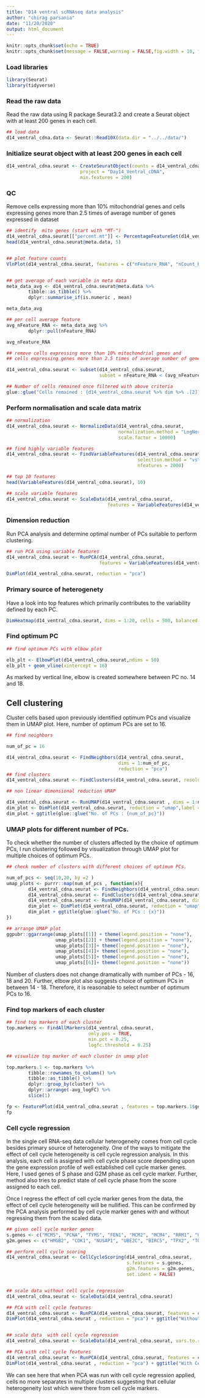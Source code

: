 ```yaml
---
title: "D14 ventral scRNAseq data analysis"
author: "chirag parsania"
date: "11/20/2020"
output: html_document
---
```


```r
knitr::opts_chunk$set(echo = TRUE)
knitr::opts_chunk$set(message = FALSE,warning = FALSE,fig.width = 10, fig.height = 10)
```

### Load libraries 

```r
library(Seurat)
library(tidyverse)
```

### Read the raw data 

Read the raw data using R package Seurat3.2 and create a Seurat object with at least 200 genes in each cell.

```r
## load data 
d14_ventral_cdna.data <- Seurat::Read10X(data.dir = "../../data/")

```

### Initialize seurat object with at least 200 genes in each cell

```r

d14_ventral_cdna.seurat <- CreateSeuratObject(counts = d14_ventral_cdna.data, 
                           project = "Day14_Ventral_cDNA", 
                           min.features = 200)

```

### QC

Remove cells expressing more than 10% mitochondrial genes and cells expressing genes more than 2.5 times of average number of genes expressed in dataset

``` r

## identify  mito genes (start with "MT-")
d14_ventral_cdna.seurat[["percent.mt"]] <- PercentageFeatureSet(d14_ventral_cdna.seurat, pattern = "^MT-")
head(d14_ventral_cdna.seurat@meta.data, 5)


## plot feature counts
VlnPlot(d14_ventral_cdna.seurat, features = c("nFeature_RNA", "nCount_RNA", "percent.mt"), ncol = 3)


## get average of each variable in meta data 
meta_data_avg <- d14_ventral_cdna.seurat@meta.data %>% 
        tibble::as_tibble() %>% 
        dplyr::summarise_if(is.numeric , mean)

meta_data_avg

## per cell average feature  
avg_nFeature_RNA <- meta_data_avg %>% 
        dplyr::pull(nFeature_RNA)

avg_nFeature_RNA

## remove cells expressing more than 10% mitochondrial genes and 
## cells expressing genes more than 2.5 times of average number of genes expressed in dataset

d14_ventral_cdna.seurat <- subset(d14_ventral_cdna.seurat, 
                                  subset = nFeature_RNA < (avg_nFeature_RNA * 2.5) & percent.mt < 10)

## Number of cells remained once filtered with above criteria 
glue::glue("Cells remained : {d14_ventral_cdna.seurat %>% dim %>% .[2]}")

```

### Perform normalisation and scale data matrix

```r
## normalization 
d14_ventral_cdna.seurat <- NormalizeData(d14_ventral_cdna.seurat, 
                                         normalization.method = "LogNormalize", 
                                         scale.factor = 10000)

## find highly variable features
d14_ventral_cdna.seurat <- FindVariableFeatures(d14_ventral_cdna.seurat, 
                                                selection.method = "vst", 
                                                nfeatures = 2000)

## top 10 features 
head(VariableFeatures(d14_ventral_cdna.seurat), 10)

## scale variable features
d14_ventral_cdna.seurat <- ScaleData(d14_ventral_cdna.seurat, 
                                     features = VariableFeatures(d14_ventral_cdna.seurat))

```

### Dimension reduction 

Run PCA analysis and determine optimal number of PCs suitable to perform clustering. 

```r

## run PCA using variable features 
d14_ventral_cdna.seurat <- RunPCA(d14_ventral_cdna.seurat, 
                                  features = VariableFeatures(d14_ventral_cdna.seurat))

DimPlot(d14_ventral_cdna.seurat, reduction = "pca")


```

### Primary source of heterogenety 

Have a look into top features which primarily contributes to the variability defined by each PC. 

```r

DimHeatmap(d14_ventral_cdna.seurat, dims = 1:20, cells = 500, balanced = TRUE)

```


### Find optimum PC

```r
## find optimum PCs with elbow plot 

elb_plt <- ElbowPlot(d14_ventral_cdna.seurat,ndims = 50) 
elb_plt + geom_vline(xintercept = 16)

```

As marked by vertical line, elbow is created somewhere between PC no. 14 and 18. 


## Cell clustering 

Cluster cells based upon previously identified optimum PCs and visualize them in UMAP plot. 
Here, number of optimum PCs are set to 16. 

```r
## find neighbors

num_of_pc = 16

d14_ventral_cdna.seurat <- FindNeighbors(d14_ventral_cdna.seurat, 
                                         dims = 1:num_of_pc,
                                         reduction = "pca")
## find clusters
d14_ventral_cdna.seurat <- FindClusters(d14_ventral_cdna.seurat, resolution =0.6)

## non linear dimensional reduction UMAP

d14_ventral_cdna.seurat <- RunUMAP(d14_ventral_cdna.seurat , dims = 1:num_of_pc)
dim_plot <- DimPlot(d14_ventral_cdna.seurat, reduction = "umap",label = T)
dim_plot + ggtitle(glue::glue("No. of PCs : {num_of_pc}"))

```


### UMAP plots for different number of PCs. 

To check whether the number of clusters affected by the choice of optimum PCs, I run clustering followed by visualization through UMAP plot for multiple choices of optimum PCs.   

```r

## check number of clusters with different choices of optimum PCs.  

num_of_pcs <- seq(10,20, by =2 )
umap_plots <- purrr::map(num_of_pcs , function(x){
        d14_ventral_cdna.seurat <- FindNeighbors(d14_ventral_cdna.seurat, dims = 1:x)
        d14_ventral_cdna.seurat <- FindClusters(d14_ventral_cdna.seurat, resolution = 0.6)
        d14_ventral_cdna.seurat <- RunUMAP(d14_ventral_cdna.seurat, dims = 1:x)
        dim_plot <- DimPlot(d14_ventral_cdna.seurat, reduction = "umap",label = T)
        dim_plot + ggtitle(glue::glue("No. of PCs : {x}"))
})

## arrange UMAP plot
ggpubr::ggarrange(umap_plots[[1]] + theme(legend.position = "none"),
                  umap_plots[[2]] + theme(legend.position = "none"),
                  umap_plots[[3]]+ theme(legend.position = "none"),
                  umap_plots[[4]]+ theme(legend.position = "none"),
                  umap_plots[[5]]+ theme(legend.position = "none"),
                  umap_plots[[6]]+ theme(legend.position = "none"))


```
Number of clusters does not change dramatically with number of PCs - 16, 18 and 20. Further, elbow plot also suggests choice of optimum PCs in between 14 - 18.  Therefore, it is reasonable to  select number of optimum PCs to 16.


### Find top markers of each cluster 

```r

## find top markers of each cluster 
top.markers <- FindAllMarkers(d14_ventral_cdna.seurat, 
                              only.pos = TRUE, 
                              min.pct = 0.25, 
                              logfc.threshold = 0.25)

## visualize top marker of each cluster in umap plot

top.markers.1 <- top.markers %>% 
        tibble::rownames_to_column() %>% 
        tibble::as_tibble() %>% 
        dplyr::group_by(cluster) %>% 
        dplyr::arrange(-avg_logFC) %>% 
        slice(1)

fp <- FeaturePlot(d14_ventral_cdna.seurat , features = top.markers.1$gene )
fp
```

### Cell cycle regression 

In the single cell RNA-seq data cellular heterogeneity comes from cell cycle besides primary source of heterogeneity. One of the ways to mitigate the effect of cell cycle heterogeneity is cell cycle regression analysis. In this analysis, each cell is assigned with cell cycle phase score depending upon the gene expression profile of well established cell cycle marker genes. Here, I used genes of S phase and G2M phase as cell cycle marker. Further, method also tries to predict state of cell cycle phase from the score assigned to each cell. 

Once I regress the effect of cell cycle marker genes from the data, the effect of cell cycle heterogeneity will be nullified. This can be confirmed by the PCA analysis performed by  cell cycle marker genes with and without regressing them from the scaled data. 

```r

## given cell cycle marker genes 
s.genes <- c("MCM5", "PCNA", "TYMS", "FEN1", "MCM2", "MCM4", "RRM1", "UNG", "GINS2", "MCM6", "CDCA7", "DTL", "PRIM1", "UHRF1", "MLF1IP", "HELLS", "RFC2", "RPA2", "NASP", "RAD51AP1", "GMNN", "WDR76", "SLBP", "CCNE2", "UBR7", "POLD3", "MSH2", "ATAD2", "RAD51", "RRM2", "CDC45", "CDC6", "EXO1", "TIPIN", "DSCC1", "BLM", "CASP8AP2", "USP1", "CLSPN", "POLA1", "CHAF1B", "BRIP1", "E2F8")
g2m.genes <- c("HMGB2", "CDK1", "NUSAP1", "UBE2C", "BIRC5", "TPX2", "TOP2A", "NDC80", "CKS2", "NUF2", "CKS1B", "MKI67", "TMPO", "CENPF", "TACC3", "FAM64A", "SMC4", "CCNB2", "CKAP2L", "CKAP2", "AURKB", "BUB1", "KIF11", "ANP32E", "TUBB4B", "GTSE1", "KIF20B", "HJURP", "CDCA3", "HN1", "CDC20", "TTK", "CDC25C", "KIF2C", "RANGAP1", "NCAPD2", "DLGAP5", "CDCA2", "CDCA8", "ECT2", "KIF23", "HMMR", "AURKA", "PSRC1", "ANLN", "LBR", "CKAP5", "CENPE", "CTCF", "NEK2", "G2E3", "GAS2L3", "CBX5", "CENPA")

## perform cell cycle scoring  
d14_ventral_cdna.seurat <- CellCycleScoring(d14_ventral_cdna.seurat, 
                                            s.features = s.genes, 
                                            g2m.features = g2m.genes, 
                                            set.ident = FALSE)


## scale data without cell cycle regression 
d14_ventral_cdna.seurat <- ScaleData(d14_ventral_cdna.seurat)

## PCA with cell cycle features 
d14_ventral_cdna.seurat <- RunPCA(d14_ventral_cdna.seurat, features = c(s.genes, g2m.genes))
DimPlot(d14_ventral_cdna.seurat , reduction = "pca") + ggtitle("Without Cell Cycle Regression")


## scale data  with cell cycle regression 
d14_ventral_cdna.seurat <- ScaleData(d14_ventral_cdna.seurat, vars.to.regress = c("S.Score", "G2M.Score"))

## PCA with cell cycle features 
d14_ventral_cdna.seurat <- RunPCA(d14_ventral_cdna.seurat, features = c(s.genes, g2m.genes))
DimPlot(d14_ventral_cdna.seurat , reduction = "pca") + ggtitle("With Cell Cycle Regression")


```

We can see here that when PCA was run with cell cycle regression applied, cells no more separates in multiple clusters suggesting that cellular heterogeneity lost which were there from  cell cycle markers.


